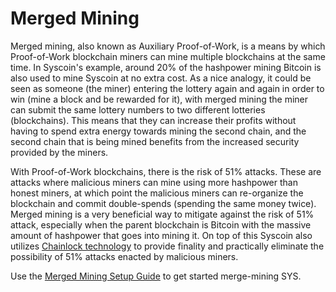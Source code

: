 # Merged Mining

Merged mining, also known as Auxiliary Proof-of-Work, is a means by which Proof-of-Work blockchain miners can mine multiple blockchains at the same time. In Syscoin's example, around 20% of the hashpower mining Bitcoin is also used to mine Syscoin at no extra cost. As a nice analogy, it could be seen as someone (the miner) entering the lottery again and again in order to win (mine a block and be rewarded for it), with merged mining the miner can submit the same lottery numbers to two different lotteries (blockchains). This means that they can increase their profits without having to spend extra energy towards mining the second chain, and the second chain that is being mined benefits from the increased security provided by the miners.

With Proof-of-Work blockchains, there is the risk of 51% attacks. These are attacks where malicious miners can mine using more hashpower than honest miners, at which point the malicious miners can re-organize the blockchain and commit double-spends (spending the same money twice). Merged mining is a very beneficial way to mitigate against the risk of 51% attack, especially when the parent blockchain is Bitcoin with the massive amount of hashpower that goes into mining it. On top of this Syscoin also utilizes [Chainlock technology](/docs/tech/finality) to provide finality and practically eliminate the possibility of 51% attacks enacted by malicious miners.

Use the [Merged Mining Setup Guide](http://localhost:3000/docs/guides/mining_setup) to get started merge-mining SYS.
